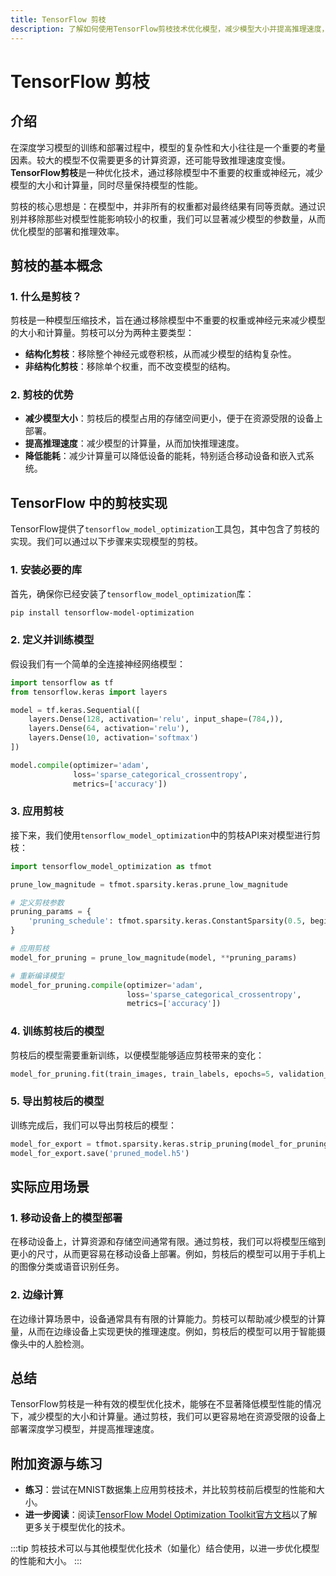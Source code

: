```yaml
---
title: TensorFlow 剪枝
description: 了解如何使用TensorFlow剪枝技术优化模型，减少模型大小并提高推理速度，同时保持模型性能。
---
```


# TensorFlow 剪枝

## 介绍

在深度学习模型的训练和部署过程中，模型的复杂性和大小往往是一个重要的考量因素。较大的模型不仅需要更多的计算资源，还可能导致推理速度变慢。**TensorFlow剪枝**是一种优化技术，通过移除模型中不重要的权重或神经元，减少模型的大小和计算量，同时尽量保持模型的性能。

剪枝的核心思想是：在模型中，并非所有的权重都对最终结果有同等贡献。通过识别并移除那些对模型性能影响较小的权重，我们可以显著减少模型的参数量，从而优化模型的部署和推理效率。

## 剪枝的基本概念

### 1. 什么是剪枝？

剪枝是一种模型压缩技术，旨在通过移除模型中不重要的权重或神经元来减少模型的大小和计算量。剪枝可以分为两种主要类型：

- **结构化剪枝**：移除整个神经元或卷积核，从而减少模型的结构复杂性。
- **非结构化剪枝**：移除单个权重，而不改变模型的结构。

### 2. 剪枝的优势

- **减少模型大小**：剪枝后的模型占用的存储空间更小，便于在资源受限的设备上部署。
- **提高推理速度**：减少模型的计算量，从而加快推理速度。
- **降低能耗**：减少计算量可以降低设备的能耗，特别适合移动设备和嵌入式系统。

## TensorFlow 中的剪枝实现

TensorFlow提供了`tensorflow_model_optimization`工具包，其中包含了剪枝的实现。我们可以通过以下步骤来实现模型的剪枝。

### 1. 安装必要的库

首先，确保你已经安装了`tensorflow_model_optimization`库：

```bash
pip install tensorflow-model-optimization
```

### 2. 定义并训练模型

假设我们有一个简单的全连接神经网络模型：

```python
import tensorflow as tf
from tensorflow.keras import layers

model = tf.keras.Sequential([
    layers.Dense(128, activation='relu', input_shape=(784,)),
    layers.Dense(64, activation='relu'),
    layers.Dense(10, activation='softmax')
])

model.compile(optimizer='adam',
              loss='sparse_categorical_crossentropy',
              metrics=['accuracy'])
```

### 3. 应用剪枝

接下来，我们使用`tensorflow_model_optimization`中的剪枝API来对模型进行剪枝：

```python
import tensorflow_model_optimization as tfmot

prune_low_magnitude = tfmot.sparsity.keras.prune_low_magnitude

# 定义剪枝参数
pruning_params = {
    'pruning_schedule': tfmot.sparsity.keras.ConstantSparsity(0.5, begin_step=0, frequency=100)
}

# 应用剪枝
model_for_pruning = prune_low_magnitude(model, **pruning_params)

# 重新编译模型
model_for_pruning.compile(optimizer='adam',
                          loss='sparse_categorical_crossentropy',
                          metrics=['accuracy'])
```

### 4. 训练剪枝后的模型

剪枝后的模型需要重新训练，以便模型能够适应剪枝带来的变化：

```python
model_for_pruning.fit(train_images, train_labels, epochs=5, validation_data=(test_images, test_labels))
```

### 5. 导出剪枝后的模型

训练完成后，我们可以导出剪枝后的模型：

```python
model_for_export = tfmot.sparsity.keras.strip_pruning(model_for_pruning)
model_for_export.save('pruned_model.h5')
```

## 实际应用场景

### 1. 移动设备上的模型部署

在移动设备上，计算资源和存储空间通常有限。通过剪枝，我们可以将模型压缩到更小的尺寸，从而更容易在移动设备上部署。例如，剪枝后的模型可以用于手机上的图像分类或语音识别任务。

### 2. 边缘计算

在边缘计算场景中，设备通常具有有限的计算能力。剪枝可以帮助减少模型的计算量，从而在边缘设备上实现更快的推理速度。例如，剪枝后的模型可以用于智能摄像头中的人脸检测。

## 总结

TensorFlow剪枝是一种有效的模型优化技术，能够在不显著降低模型性能的情况下，减少模型的大小和计算量。通过剪枝，我们可以更容易地在资源受限的设备上部署深度学习模型，并提高推理速度。

## 附加资源与练习

- **练习**：尝试在MNIST数据集上应用剪枝技术，并比较剪枝前后模型的性能和大小。
- **进一步阅读**：阅读[TensorFlow Model Optimization Toolkit官方文档](https://www.tensorflow.org/model_optimization)以了解更多关于模型优化的技术。

:::tip
剪枝技术可以与其他模型优化技术（如量化）结合使用，以进一步优化模型的性能和大小。
:::